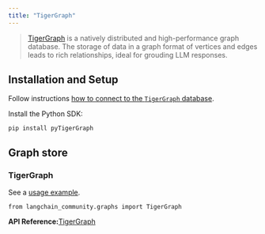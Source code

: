 ```yaml
---
title: "TigerGraph"
---
```


> [TigerGraph](https://www.tigergraph.com/tigergraph-db/) is a natively distributed and high-performance graph database. The storage of data in a graph format of vertices and edges leads to rich relationships, ideal for grouding LLM responses.

## Installation and Setup

Follow instructions [how to connect to the `TigerGraph` database](https://docs.tigergraph.com/pytigergraph/current/getting-started/connection).

Install the Python SDK:

```
pip install pyTigerGraph
```

## Graph store

### TigerGraph

See a [usage example](/src/oss/integrations/graphs/tigergraph).

```
from langchain_community.graphs import TigerGraph
```

**API Reference:**[TigerGraph](https://python.langchain.com/api_reference/community/graphs/langchain_community.graphs.tigergraph_graph.TigerGraph.html)
